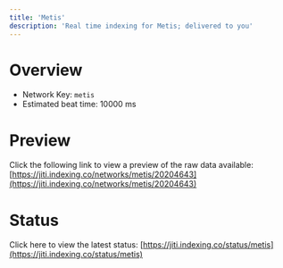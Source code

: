 ```yaml
---
title: 'Metis'
description: 'Real time indexing for Metis; delivered to you'
---
```


# Overview
- Network Key: `metis`
- Estimated beat time: 10000 ms

# Preview
Click the following link to view a preview of the raw data available: [https://jiti.indexing.co/networks/metis/20204643](https://jiti.indexing.co/networks/metis/20204643)

# Status
Click here to view the latest status: [https://jiti.indexing.co/status/metis](https://jiti.indexing.co/status/metis)
